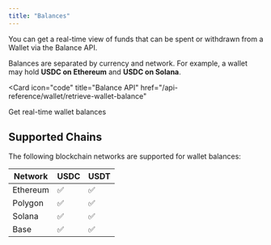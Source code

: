```yaml
---
title: "Balances"
---
```


You can get a real-time view of funds that can be spent or withdrawn from a Wallet via the Balance API.

Balances are separated by currency and network. For example, a wallet may hold **USDC on Ethereum** and **USDC on Solana**.

<Card
  icon="code"
  title="Balance API"
  href="/api-reference/wallet/retrieve-wallet-balance"
>
  Get real-time wallet balances
</Card>

## Supported Chains

The following blockchain networks are supported for wallet balances:

<Card>

| Network  | USDC | USDT |
| -------- | ---- | ---- |
| Ethereum | ✅   | ✅   |
| Polygon  | ✅   | ✅   |
| Solana   | ✅   | ✅   |
| Base     | ✅   | ✅   |

</Card>
